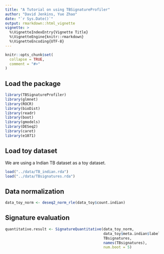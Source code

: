 ```yaml
---
title: "A Tutorial on using TBSignatureProfiler"
author: "David Jenkins, Yue Zhao"
date: "`r Sys.Date()`"
output: rmarkdown::html_vignette
vignette: >
  %\VignetteIndexEntry{Vignette Title}
  %\VignetteEngine{knitr::rmarkdown}
  %\VignetteEncoding{UTF-8}
---
```


```r
knitr::opts_chunk$set(
  collapse = TRUE,
  comment = "#>"
)
```

## Load the package

```r
library(TBSignatureProfiler)
library(glmnet)
library(ROCR)
library(bioDist)
library(readr)
library(boot)
library(gmodels)
library(DESeq2)
library(caret)
library(e1071)

```

## Load toy dataset

We are using a Indian TB dataset as a toy dataset.

```r
load("../data/TB_indian.rda")
load("../data/TBsignatures.rda")
```


## Data normalization

```r
data_toy_norm <- deseq2_norm_rle(data_toy$count.indian)
```


## Signature evaluation 

```r
quantitative.result <- SignatureQuantitative(data_toy_norm,
                                             data_toy$meta.indian$label,
                                             TBsignatures,
                                             names(TBsignatures),
                                             num.boot = 5)
```


